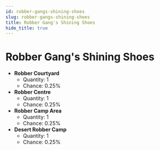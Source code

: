 ---
id: robber-gangs-shining-shoes
slug: robber-gangs-shining-shoes
title: Robber Gang's Shining Shoes
hide_title: true
---


# <ItemIcon iconId="711"/> Robber Gang's Shining Shoes
- **Robber Courtyard**
	- Quantity: 1
	- Chance: 0.25%
- **Robber Centre**
	- Quantity: 1
	- Chance: 0.25%
- **Robber Camp Area**
	- Quantity: 1
	- Chance: 0.25%
- **Desert Robber Camp**
	- Quantity: 1
	- Chance: 0.25%

